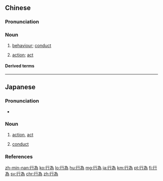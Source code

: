 {{also|行爲|行为}}
==Chinese==
{{zh-forms|s=行为|t2=行爲}}

===Pronunciation===
{{zh-pron
|m=xíngwéi
|c=hang4 wai4
|h=pfs=hàng-vì
|mn=hêng-ûi
|ma=y
|cat=n
}}

===Noun===
{{zh-noun}}

# {{lb|zh|countable|uncountable}} [[behaviour]]; [[conduct]] {{zh-mw|m:個|m:種}}
#: {{zh-x|不 道德 的 行為{wéi}|immoral '''behaviour'''}}
#: {{zh-x|犯罪 行為{wéi}|criminal '''conduct'''}}
# {{lb|zh|countable|uncountable}} [[action]]; [[act]] {{zh-mw|m:個|m:種}}

====Derived terms====
{{zh-der|人類行為|行為藝術|行為科學|行為能力|性行為}}

{{zh-cat|Intermediate}}

----

==Japanese==
{{ja-kanjitab|こう|い|yomi=on}}

===Pronunciation===
* {{ja-pron|こうい|y=o|acc=1|acc_ref=NHK}}

===Noun===
{{ja-noun|hhira=かうゐ|こうい}}

# [[action]], [[act]]
#: {{ja-usex|テロ'''行為'''|テロ '''こうい'''|'''act''' of terrorism}}
# [[conduct]]

===References===
<references/>

[[zh-min-nan:行為]]
[[ko:行為]]
[[lo:行為]]
[[hu:行為]]
[[mg:行為]]
[[ja:行為]]
[[km:行為]]
[[pt:行為]]
[[fi:行為]]
[[sv:行為]]
[[chr:行為]]
[[zh:行為]]
